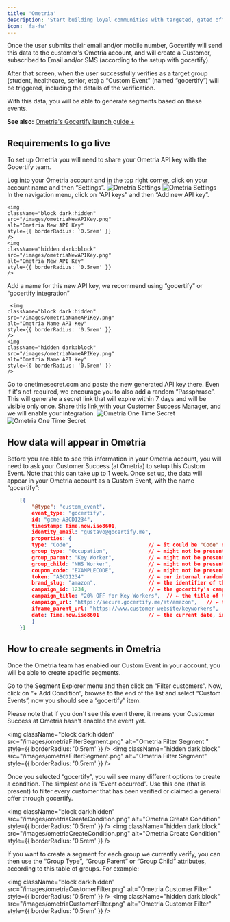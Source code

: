 ```yaml
---
title: 'Ometria'
description: 'Start building loyal communities with targeted, gated offers.'
icon: 'fa-fw'
---
```


Once the user submits their email and/or mobile number, Gocertify will send this data to the customer's Ometria account, and will create a Customer, subscribed to Email and/or SMS (according to the setup with gocertify). 

After that screen, when the user successfully verifies as a target group (student, healthcare, senior, etc) a “Custom Event” (named “gocertify”) will be triggered, including the details of the verification.

With this data, you will be able to generate segments based on these events.

**See also:** [Ometria's Gocertify launch guide +](https://support.ometria.com/hc/en-gb/articles/15582974493853-Setting-up-a-gocertify-integration)

## Requirements to go live
To set up Ometria you will need to share your Ometria API key with the Gocertify team.


<Accordion title="Show step by step tutorial">
<Steps>
<Step title="Access project settings">
   Log into your Ometria account and in the top right corner, click on your account name and then “Settings”.
   <img
    className="block dark:hidden"
    src="/images/ometriaSettings.png"
    alt="Ometria Settings"
    style={{ borderRadius: '0.5rem' }}
    />
    <img
    className="hidden dark:block"
    src="/images/ometriaSettings.png"
    alt="Ometria Settings"
    style={{ borderRadius: '0.5rem' }}
    />

</Step>

<Step title="Add new API key">
    In the navigation menu, click on “API keys” and then “Add new API key”.

    <img
    className="block dark:hidden"
    src="/images/ometriaNewAPIKey.png"
    alt="Ometria New API Key"
    style={{ borderRadius: '0.5rem' }}
    />
    <img
    className="hidden dark:block"
    src="/images/ometriaNewAPIKey.png"
    alt="Ometria New API Key"
    style={{ borderRadius: '0.5rem' }}
    />

</Step>

<Step title="Name your API key">
     Add a name for this new API key, we recommend using “gocertify” or “gocertify integration”

     <img
    className="block dark:hidden"
    src="/images/ometriaNameAPIKey.png"
    alt="Ometria Name API Key"
    style={{ borderRadius: '0.5rem' }}
    />
    <img
    className="hidden dark:block"
    src="/images/ometriaNameAPIKey.png"
    alt="Ometria Name API Key"
    style={{ borderRadius: '0.5rem' }}
    />

</Step>

<Step title="Share with Gocertify">
    Go to onetimesecret.com and paste the new generated API key there. Even if it's not required, we encourage you to also add a random “Passphrase”. This will generate a secret link that will expire within 7 days and will be visible only once.
    Share this link with your Customer Success Manager, and we will enable your integration.
    <img
    className="block dark:hidden"
    src="/images/ometriaOneTimeSecret.png"
    alt="Ometria One Time Secret"
    style={{ borderRadius: '0.5rem' }}
    />
    <img
    className="hidden dark:block"
    src="/images/ometriaOneTimeSecret.png"
    alt="Ometria One Time Secret"
    style={{ borderRadius: '0.5rem' }}
    />

</Step>

</Steps>

</Accordion>

## How data will appear in  Ometria


Before you are able to see this information in your Ometria account, you will need to ask your Customer Success (at Ometria) to setup this Custom Event. Note that this can take up to 1 week.
Once set up, the data will appear in your Ometria account as a Custom Event, with the name “gocertify”:

```JSON Example of a Gocertify event in Ometria
    [{
        "@type": "custom_event",
        event_type: "gocertify",
        id: "gcme-ABCD1234",
        timestamp: Time.now.iso8601,
        identity_email: "gustavo@gocertify.me",
        properties: {
        type: "Code",                         // ← it could be "Code" or "Deal"
        group_type: "Occupation",             // ← might not be present
        group_parent: "Key Worker",           // ← might not be present
        group_child: "NHS Worker",            // ← might not be present
        coupon_code: "EXAMPLECODE",           // ← might not be present if it's a "Deal" type.
        token: "ABCD1234"                     // ← our internal randomly generated identifier
        brand_slug: "amazon",                 // ← the identifier of the customer
        campaign_id: 1234,                    // ← the gocertify's campaign's identifier
        campaign_title: "20% OFF for Key Workers",  // ← the title of the campaign
        campaign_url: "https://secure.gocertify.me/at/amazon",   // ← the url of our campaign
        iframe_parent_url: "https://www.customer-website/keyworkers",  // ← might not be present
        date: Time.now.iso8601                // ← the current date, in iso8601 format.
        }
    }]
```

## How to create segments in Ometria
Once the Ometria team has enabled our Custom Event in your account, you will be able to create specific segments.

Go to the Segment Explorer menu and then click on “Filter customers”. Now, click on “+ Add Condition”, browse to the end of the list and select “Custom Events”, now you should see a “gocertify” item.

<Tip>
Please note that if you don't see this event there, it means your Customer Success at Ometria hasn't enabled the event yet.
</Tip>

<img
  className="block dark:hidden"
  src="/images/ometriaFilterSegment.png"
  alt="Ometria Filter Segment   "
  style={{ borderRadius: '0.5rem' }}
/>
<img
  className="hidden dark:block"
  src="/images/ometriaFilterSegment.png"
  alt="Ometria Filter Segment"
  style={{ borderRadius: '0.5rem' }}
/>

Once you selected “gocertify”, you will see many different options to create a condition. The simplest one is “Event occurred”. Use this one (that is present) to filter every customer that has been verified or claimed a general offer through gocertify.

<img
  className="block dark:hidden"
  src="/images/ometriaCreateCondition.png"
  alt="Ometria Create Condition"
  style={{ borderRadius: '0.5rem' }}
/>
<img
  className="hidden dark:block"
  src="/images/ometriaCreateCondition.png"
  alt="Ometria Create Condition"
  style={{ borderRadius: '0.5rem' }}
/>

If you want to create a segment for each group we currently verify, you can then use the “Group Type”, “Group Parent” or “Group Child” attributes, according to this table of groups. For example:

<img
  className="block dark:hidden"
  src="/images/ometriaCustomerFilter.png"
  alt="Ometria Customer Filter"
  style={{ borderRadius: '0.5rem' }}
/>
<img
  className="hidden dark:block"
  src="/images/ometriaCustomerFilter.png"
  alt="Ometria Customer Filter"
  style={{ borderRadius: '0.5rem' }}
/>


